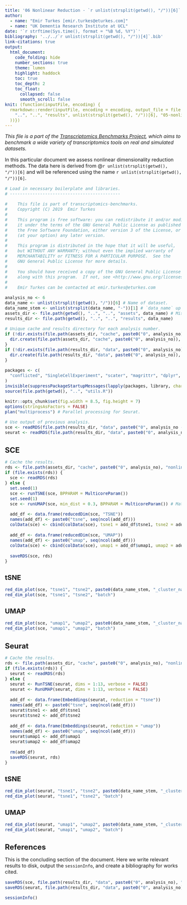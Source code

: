 ```yaml
---
title: '06 Nonlinear Reduction - `r unlist(strsplit(getwd(), "/"))[6]`'
author:
  - name: "Emir Turkes [emir.turkes@eturkes.com]"
  - name: "UK Dementia Research Institute at UCL"
date: '`r strftime(Sys.time(), format = "%B %d, %Y")`'
bibliography: '../../`r unlist(strsplit(getwd(), "/"))[4]`.bib'
link-citations: true
output:
  html_document:
    code_folding: hide
    number_sections: true
    theme: lumen
    highlight: haddock
    toc: true
    toc_depth: 2
    toc_float:
      collapsed: false
      smooth_scroll: false
knit: (function(inputFile, encoding) {
  rmarkdown::render(inputFile, encoding = encoding, output_file = file.path(
    "..", "..", "results", unlist(strsplit(getwd(), "/"))[6], "05-nonlinear.html"
  ))})
---
```


<style type="text/css">
body {font-size: 16px;}
h1.title {font-size: 35px;}
h1 {font-size: 24px;}
h2 {font-size: 22px;}
h3 {font-size: 20px;}
.toc-content {padding-left: 0px; padding-right: 0px;}
div.tocify {width: 100%;}
.tocify-subheader .tocify-item {font-size: 0.95em; padding-left: 25px; text-indent: 0;}
div.main-container {max-width: none; width: 100%;}
</style>

*This file is a part of the [Transcriptomics Benchmarks Project](https://github.com/eturkes/transcriptomics-benchmarks), which aims to benchmark a wide variety of transcriptomics tools on real and simulated datasets.*

In this particular document we assess nonlinear dimensionality reduction methods.
The data here is derived from @`r unlist(strsplit(getwd(), "/"))[6]` and will be referenced using the name ``r unlist(strsplit(getwd(), "/"))[6]``.

```r
# Load in necessary boilerplate and libraries.
# --------------------------------------------

#    This file is part of transcriptomics-benchmarks.
#    Copyright (C) 2019  Emir Turkes
#
#    This program is free software: you can redistribute it and/or modify
#    it under the terms of the GNU General Public License as published by
#    the Free Software Foundation, either version 3 of the License, or
#    (at your option) any later version.
#
#    This program is distributed in the hope that it will be useful,
#    but WITHOUT ANY WARRANTY; without even the implied warranty of
#    MERCHANTABILITY or FITNESS FOR A PARTICULAR PURPOSE.  See the
#    GNU General Public License for more details.
#
#    You should have received a copy of the GNU General Public License
#    along with this program.  If not, see <http://www.gnu.org/licenses/>.
#
#    Emir Turkes can be contacted at emir.turkes@eturkes.com

analysis_no <- 6
data_name <- unlist(strsplit(getwd(), "/"))[6] # Name of dataset.
data_name_stem <- unlist(strsplit(data_name, "-"))[1] # `data_name` up to the first hyphen.
assets_dir <- file.path(getwd(), "..", "..", "assets", data_name) # Misc binaries and temp files.
results_dir <- file.path(getwd(), "..", "..", "results", data_name)

# Unique cache and results directory for each analysis number.
if (!dir.exists(file.path(assets_dir, "cache", paste0("0", analysis_no)))) {
  dir.create(file.path(assets_dir, "cache", paste0("0", analysis_no)), recursive = TRUE)
}
if (!dir.exists(file.path(results_dir, "data", paste0("0", analysis_no)))) {
  dir.create(file.path(results_dir, "data", paste0("0", analysis_no)), recursive = TRUE)
}

packages <- c(
  "conflicted", "SingleCellExperiment", "scater", "magrittr", "dplyr", "ggrepel", "Seurat", "future"
)
invisible(suppressPackageStartupMessages(lapply(packages, library, character.only = TRUE)))
source(file.path(getwd(), "..", "utils.R"))

knitr::opts_chunk$set(fig.width = 8.5, fig.height = 7)
options(stringsAsFactors = FALSE)
plan("multiprocess") # Parallel processing for Seurat.

# Use output of previous analysis.
sce <- readRDS(file.path(results_dir, "data", paste0("0", analysis_no - 1), "sce.rds"))
seurat <- readRDS(file.path(results_dir, "data", paste0("0", analysis_no - 1), "seurat.rds"))
```

# SCE

```r
# Cache the results.
rds <- file.path(assets_dir, "cache", paste0("0", analysis_no), "nonlinear_sce.rds")
if (file.exists(rds)) {
  sce <- readRDS(rds)
} else {
  set.seed(1)
  sce <- runTSNE(sce, BPPARAM = MulticoreParam())
  set.seed(1)
  sce <- runUMAP(sce, min_dist = 0.3, BPPARAM = MulticoreParam()) # Match Seurat's defaults.
  
  add_df <- data.frame(reducedDim(sce, "TSNE"))
  names(add_df) <- paste0("tsne", seq(ncol(add_df)))
  colData(sce) <- cbind(colData(sce), tsne1 = add_df$tsne1, tsne2 = add_df$tsne2)
  
  add_df <- data.frame(reducedDim(sce, "UMAP"))
  names(add_df) <- paste0("umap", seq(ncol(add_df)))
  colData(sce) <- cbind(colData(sce), umap1 = add_df$umap1, umap2 = add_df$umap2)
  
  saveRDS(sce, rds)
}
```

## tSNE

```r
red_dim_plot(sce, "tsne1", "tsne2", paste0(data_name_stem, "_cluster_name"), "cat")
red_dim_plot(sce, "tsne1", "tsne2", "batch")
```

## UMAP

```r
red_dim_plot(sce, "umap1", "umap2", paste0(data_name_stem, "_cluster_name"), "cat")
red_dim_plot(sce, "umap1", "umap2", "batch")
```

# Seurat

```r
# Cache the results.
rds <- file.path(assets_dir, "cache", paste0("0", analysis_no), "nonlinear_seurat.rds")
if (file.exists(rds)) {
  seurat <- readRDS(rds)
} else {
  seurat <- RunTSNE(seurat, dims = 1:13, verbose = FALSE)
  seurat <- RunUMAP(seurat, dims = 1:13, verbose = FALSE)
  
  add_df <- data.frame(Embeddings(seurat, reduction = "tsne"))
  names(add_df) <- paste0("tsne", seq(ncol(add_df)))
  seurat$tsne1 <- add_df$tsne1
  seurat$tsne2 <- add_df$tsne2
  
  add_df <- data.frame(Embeddings(seurat, reduction = "umap"))
  names(add_df) <- paste0("umap", seq(ncol(add_df)))
  seurat$umap1 <- add_df$umap1
  seurat$umap2 <- add_df$umap2
  
  rm(add_df)
  saveRDS(seurat, rds)
}
```

## tSNE

```r
red_dim_plot(seurat, "tsne1", "tsne2", paste0(data_name_stem, "_cluster_name"), "cat")
red_dim_plot(seurat, "tsne1", "tsne2", "batch")
```

## UMAP

```r
red_dim_plot(seurat, "umap1", "umap2", paste0(data_name_stem, "_cluster_name"), "cat")
red_dim_plot(seurat, "umap1", "umap2", "batch")
```

# References

This is the concluding section of the document. Here we write relevant results to disk, output the `sessionInfo`, and create a bibliography for works cited.

```r
saveRDS(sce, file.path(results_dir, "data", paste0("0", analysis_no), "sce.rds"))
saveRDS(seurat, file.path(results_dir, "data", paste0("0", analysis_no), "seurat.rds"))

sessionInfo()
```
